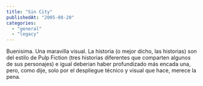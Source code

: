 ```yaml
---
title: "Sin City"
publishedAt: "2005-08-20"
categories: 
  - "general"
  - "legacy"
---
```


Buenisima. Una maravilla visual. La historia (o mejor dicho, las historias) son del estilo de Pulp Fiction (tres historias diferentes que comparten algunos de sus personajes) e igual deberian haber profundizado más encada una, pero, como dije, solo por el despliegue técnico y visual que hace, merece la pena.

